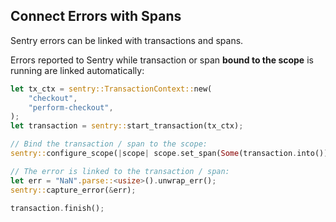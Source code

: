 ## Connect Errors with Spans

Sentry errors can be linked with transactions and spans.

Errors reported to Sentry while transaction or span **bound to the scope** is running are linked automatically:

```rust
let tx_ctx = sentry::TransactionContext::new(
    "checkout",
    "perform-checkout",
);
let transaction = sentry::start_transaction(tx_ctx);

// Bind the transaction / span to the scope:
sentry::configure_scope(|scope| scope.set_span(Some(transaction.into())));

// The error is linked to the transaction / span:
let err = "NaN".parse::<usize>().unwrap_err();
sentry::capture_error(&err);

transaction.finish();
```

